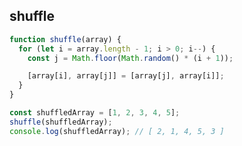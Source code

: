 
## shuffle

```js
function shuffle(array) {
  for (let i = array.length - 1; i > 0; i--) {
    const j = Math.floor(Math.random() * (i + 1));

    [array[i], array[j]] = [array[j], array[i]];
  }
}

const shuffledArray = [1, 2, 3, 4, 5];
shuffle(shuffledArray);
console.log(shuffledArray); // [ 2, 1, 4, 5, 3 ]
```

